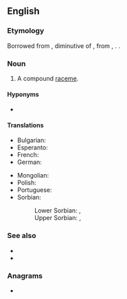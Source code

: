 ==English==
{{wikipedia}}

===Etymology===
Borrowed from {{bor|en|la|pānicula}}, diminutive of {{m|la|pānus||ear of millet, literally 'thread wound on a bobbin'}}, from {{etyl|grc|en}} {{m|grc|πῆνος||web}}, {{m|grc|πηνίον||bobbin}}. {{doublet|en|panocha}}.

===Noun===
{{en-noun}}

# {{lb|en|botany}} A compound [[raceme]].

====Hyponyms====
* {{l|en|tassel}}

====Translations====
{{trans-top|a compound raceme}}
* Bulgarian: {{t+|bg|метла|f}}
* Esperanto: {{t|eo|paniklo}}
* French: {{t+|fr|panicule|f}}
* German: {{t+|de|Rispe|f}}
{{trans-mid}}
* Mongolian: {{t+|mn|залаа}}
* Polish: {{t+|pl|wiecha|f}}
* Portuguese: {{t|pt|panícula|f}}
* Sorbian:
*: Lower Sorbian: {{t|dsb|kisć|f}}, {{t|dsb|łoś|f}}
*: Upper Sorbian: {{t|hsb|pakić|f}}, {{t|hsb|rozlatka|f}}
{{trans-bottom}}

===See also===
* {{l|en|corymb}}
* {{l|en|thyrse}}

===Anagrams===
* {{anagrams|en|a=aceilnp|Calpine|capelin|capline|in place|pelican|pinacle}}